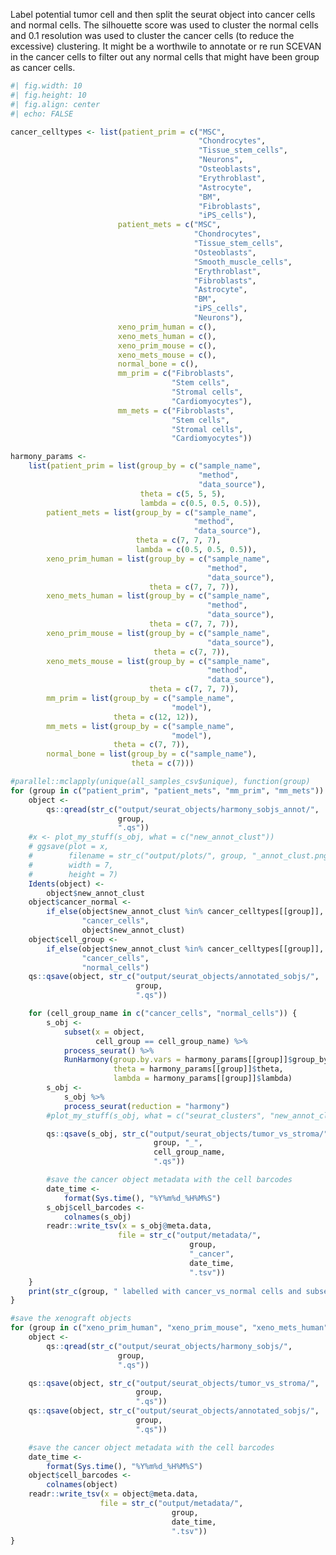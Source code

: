 
Label potential tumor cell and then split the seurat object into cancer cells and
normal cells. The silhouette score was used to cluster the normal cells and 0.1
resolution was used to cluster the cancer cells (to reduce the excessive)
clustering.
It might be a worthwile to annotate or re run SCEVAN in the cancer cells to filter
out any normal cells that might have been group as cancer cells.
```r
#| fig.width: 10
#| fig.height: 10
#| fig.align: center
#| echo: FALSE

cancer_celltypes <- list(patient_prim = c("MSC",
                                          "Chondrocytes",
                                          "Tissue_stem_cells",
                                          "Neurons",
                                          "Osteoblasts",
                                          "Erythroblast",
                                          "Astrocyte",
                                          "BM",
                                          "Fibroblasts",
                                          "iPS_cells"),
                        patient_mets = c("MSC",
                                         "Chondrocytes",
                                         "Tissue_stem_cells",
                                         "Osteoblasts",
                                         "Smooth_muscle_cells",
                                         "Erythroblast",
                                         "Fibroblasts",
                                         "Astrocyte",
                                         "BM",
                                         "iPS_cells",
                                         "Neurons"),
                        xeno_prim_human = c(),
                        xeno_mets_human = c(),
                        xeno_prim_mouse = c(),
                        xeno_mets_mouse = c(),
                        normal_bone = c(),
                        mm_prim = c("Fibroblasts",
                                    "Stem cells",
                                    "Stromal cells",
                                    "Cardiomyocytes"),
                        mm_mets = c("Fibroblasts",
                                    "Stem cells",
                                    "Stromal cells",
                                    "Cardiomyocytes"))

harmony_params <-
    list(patient_prim = list(group_by = c("sample_name",
                                          "method",
                                          "data_source"),
                             theta = c(5, 5, 5),
                             lambda = c(0.5, 0.5, 0.5)),
        patient_mets = list(group_by = c("sample_name",
                                         "method",
                                         "data_source"),
                            theta = c(7, 7, 7),
                            lambda = c(0.5, 0.5, 0.5)),
        xeno_prim_human = list(group_by = c("sample_name",
                                            "method",
                                            "data_source"),
                               theta = c(7, 7, 7)),
        xeno_mets_human = list(group_by = c("sample_name",
                                            "method",
                                            "data_source"),
                               theta = c(7, 7, 7)),
        xeno_prim_mouse = list(group_by = c("sample_name",
                                            "data_source"),
                                theta = c(7, 7)),
        xeno_mets_mouse = list(group_by = c("sample_name",
                                            "method",
                                            "data_source"),
                               theta = c(7, 7, 7)),
        mm_prim = list(group_by = c("sample_name",
                                    "model"),
                       theta = c(12, 12)),
        mm_mets = list(group_by = c("sample_name",
                                    "model"),
                       theta = c(7, 7)),
        normal_bone = list(group_by = c("sample_name"),
                           theta = c(7)))

#parallel::mclapply(unique(all_samples_csv$unique), function(group)
for (group in c("patient_prim", "patient_mets", "mm_prim", "mm_mets")) {
    object <-
        qs::qread(str_c("output/seurat_objects/harmony_sobjs_annot/",
                        group,
                        ".qs"))
    #x <- plot_my_stuff(s_obj, what = c("new_annot_clust"))
    # ggsave(plot = x,
    #        filename = str_c("output/plots/", group, "_annot_clust.png"),
    #        width = 7,
    #        height = 7)
    Idents(object) <-
        object$new_annot_clust
    object$cancer_normal <-
        if_else(object$new_annot_clust %in% cancer_celltypes[[group]],
                "cancer_cells",
                object$new_annot_clust)
    object$cell_group <-
        if_else(object$new_annot_clust %in% cancer_celltypes[[group]],
                "cancer_cells",
                "normal_cells")
    qs::qsave(object, str_c("output/seurat_objects/annotated_sobjs/",
                            group,
                            ".qs"))

    for (cell_group_name in c("cancer_cells", "normal_cells")) {
        s_obj <-
            subset(x = object,
                   cell_group == cell_group_name) %>%
            process_seurat() %>%
            RunHarmony(group.by.vars = harmony_params[[group]]$group_by,
                       theta = harmony_params[[group]]$theta,
                       lambda = harmony_params[[group]]$lambda)
        s_obj <-
            s_obj %>%
            process_seurat(reduction = "harmony")
        #plot_my_stuff(s_obj, what = c("seurat_clusters", "new_annot_clust"))

        qs::qsave(s_obj, str_c("output/seurat_objects/tumor_vs_stroma/",  #nolint
                                group, "_",
                                cell_group_name,
                                ".qs"))

        #save the cancer object metadata with the cell barcodes
        date_time <-
            format(Sys.time(), "%Y%m%d_%H%M%S")
        s_obj$cell_barcodes <-
            colnames(s_obj)
        readr::write_tsv(x = s_obj@meta.data,
                        file = str_c("output/metadata/",
                                        group,
                                        "_cancer",
                                        date_time,
                                        ".tsv"))
    }
    print(str_c(group, " labelled with cancer_vs_normal cells and subsetted and saved"))
}

#save the xenograft objects
for (group in c("xeno_prim_human", "xeno_prim_mouse", "xeno_mets_human", "xeno_mets_mouse")) {
    object <-
        qs::qread(str_c("output/seurat_objects/harmony_sobjs/",
                        group,
                        ".qs"))

    qs::qsave(object, str_c("output/seurat_objects/tumor_vs_stroma/",
                            group,
                            ".qs"))
    qs::qsave(object, str_c("output/seurat_objects/annotated_sobjs/",
                            group,
                            ".qs"))

    #save the cancer object metadata with the cell barcodes
    date_time <-
        format(Sys.time(), "%Y%m%d_%H%M%S")
    object$cell_barcodes <-
        colnames(object)
    readr::write_tsv(x = object@meta.data,
                    file = str_c("output/metadata/",
                                    group,
                                    date_time,
                                    ".tsv"))
}

```

